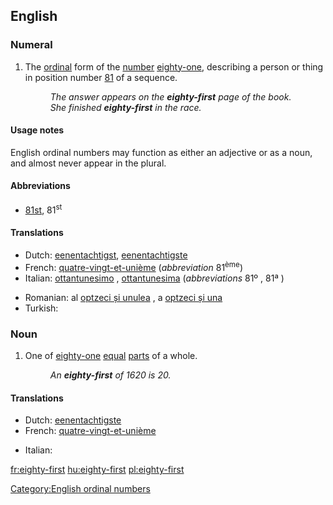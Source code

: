 ==English==
{{ordinalbox|en|80th|81st|82nd|eightieth|eighty-second|card=eighty-one}}

===Numeral===
{{infl|en|numeral}}

# {{ordinal|lang=en}} The [[ordinal]] form of the [[number]] [[eighty-one]], describing a person or thing in position number [[81]] of a sequence.
#: ''The answer appears on the '''eighty-first''' page of the book.''
#: ''She finished '''eighty-first''' in the race.''

====Usage notes====

English ordinal numbers may function as either an adjective or as a noun, and almost never appear in the plural.

====Abbreviations====
* [[81st]], 81<sup>st</sup>

====Translations====
{{trans-top|ordinal number 81st}}
* Dutch: [[eenentachtigst]], [[eenentachtigste]]
* French: [[quatre-vingt-et-unième]] (''abbreviation'' 81<sup>ème</sup>)
* Italian: [[ottantunesimo]] {{m}}, [[ottantunesima]] {{f}} (''abbreviations'' 81º {{m}}, 81ª {{f}})
{{trans-mid}}
* Romanian: al [[optzeci și unulea]] {{m}}, a [[optzeci și una]] {{f}}
* Turkish: {{t|tr|seksen birinci}}
{{trans-bottom}}

===Noun===
{{en-noun}}

# {{fractional|lang=en}} One of [[eighty-one]] [[equal]] [[part]]s of a whole.
#: ''An '''eighty-first''' of 1620 is 20.''

====Translations====
{{trans-top|one of eighty-one equal parts of a whole}}
* Dutch: [[eenentachtigste]] {{n}}
* French: [[quatre-vingt-et-unième]] {{m}}
{{trans-mid}}
* Italian: {{t-|it|ottantunesimo|m}}
{{trans-bottom}}
[[Category:English ordinal numbers]]

[[fr:eighty-first]]
[[hu:eighty-first]]
[[pl:eighty-first]]